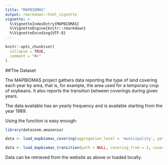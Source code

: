 ```yaml
---
title: "MAPBIOMAS"
output: rmarkdown::html_vignette
vignette: >
  %\VignetteIndexEntry{MAPBIOMAS}
  %\VignetteEngine{knitr::rmarkdown}
  %\VignetteEncoding{UTF-8}
---
```


```r
knitr::opts_chunk$set(
  collapse = TRUE,
  comment = "#>"
)
```

##The Dataset

The MAPBIOMAS project gathers data reporting the type of land covering each year by area, that is, for example, the area used for a temporary crop of soybeans. It also reports the transition between coverings during given years.

The data available has an yearly frequency and is available starting from the year 1989.

Using the function is easy enough:

```r
library(datazoom.amazonia)

data <- load_mapbiomas_covering(aggregation_level = 'municipality', path = NULL, covering = 3, type = 'stacked', years = c(2000:2010))

data <- load_mapbiomas_transition(path = NULL, covering_from = 3, covering_to = 19, type = 'normal', year_diff = 5)

```

Data can be retrieved from the website as above or loaded locally.
